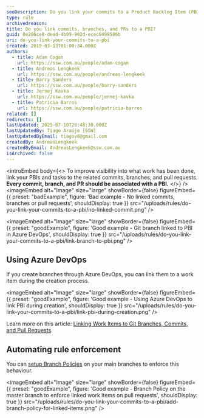 ```yaml
---
seoDescription: Do you link your commits to a Product Backlog Item (PBI) in Azure DevOps for better clarity on what work is done?
type: rule
archivedreason:
title: Do you link commits, branches, and PRs to a PBI?
guid: 0e206ce8-deed-4b09-902d-ecec0499586b
uri: do-you-link-your-commits-to-a-pbi
created: 2019-03-13T01:00:34.000Z
authors:
  - title: Adam Cogan
    url: https://ssw.com.au/people/adam-cogan
  - title: Andreas Lengkeek
    url: https://ssw.com.au/people/andreas-lengkeek
  - title: Barry Sanders
    url: https://ssw.com.au/people/barry-sanders
  - title: Jernej Kavka
    url: https://ssw.com.au/people/jernej-kavka
  - title: Patricia Barros
    url: https://ssw.com.au/people/patricia-barros
related: []
redirects: []
lastUpdated: 2025-07-10T20:48:30.000Z
lastUpdatedBy: Tiago Araújo [SSW]
lastUpdatedByEmail: tiagov8@gmail.com
createdBy: AndreasLengkeek
createdByEmail: AndreasLengkeek@ssw.com.au
isArchived: false
---
```


<introEmbed
  body={<>
To improve visibility into what work has been done, link your PBIs and tasks to the related commits, branches, and pull requests. **Every commit, branch, and PR should be associated with a PBI.**
  </>}
/>
<imageEmbed
  alt="Image"
  size="large"
  showBorder={false}
  figureEmbed={{
    preset: "badExample",
    figure: 'Bad example - No linked commits, branches or pull requests',
    shouldDisplay: true
  }}
  src="/uploads/rules/do-you-link-your-commits-to-a-pbi/no-linked-commit.png"
/>

<imageEmbed
  alt="Image"
  size="large"
  showBorder={false}
  figureEmbed={{
    preset: "goodExample",
    figure: 'Good example - Git branch linked to PBI in Azure DevOps',
    shouldDisplay: true
  }}
  src="/uploads/rules/do-you-link-your-commits-to-a-pbi/link-branch-to-pbi.png"
/>

## Using Azure DevOps

If you create branches through Azure DevOps, you can link them to a work item during the creation process.

<imageEmbed
  alt="Image"
  size="large"
  showBorder={false}
  figureEmbed={{
    preset: "goodExample",
    figure: 'Good example - Using Azure DevOps to link PBI during creation',
    shouldDisplay: true
  }}
  src="/uploads/rules/do-you-link-your-commits-to-a-pbi/link-pbi-during-creation.png"
/>

Learn more on this article: [Linking Work Items to Git Branches, Commits, and Pull Requests](https://devblogs.microsoft.com/devops/linking-work-items-to-git-branches-commits-and-pull-requests?WT.mc_id=DOP-MVP-33518).

## Automating rule enforcement

You can [setup Branch Policies](https://learn.microsoft.com/en-us/azure/devops/repos/git/branch-policies?WT.mc_id=DOP-MVP-33518) on your main branches to enforce this behaviour.

<imageEmbed
  alt="Image"
  size="large"
  showBorder={false}
  figureEmbed={{
    preset: "goodExample",
    figure: 'Good example - Branch Policy on the master branch to enforce linked work items on pull requests',
    shouldDisplay: true
  }}
  src="/uploads/rules/do-you-link-your-commits-to-a-pbi/add-branch-policy-for-linked-items.png"
/>
